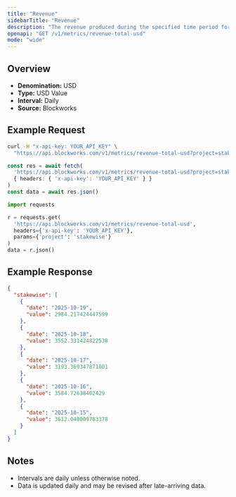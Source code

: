```yaml
---
title: "Revenue"
sidebarTitle: "Revenue"
description: "The revenue produced during the specified time period for given project."
openapi: "GET /v1/metrics/revenue-total-usd"
mode: "wide"
---
```


## Overview

- **Denomination:** USD
- **Type:** USD Value
- **Interval:** Daily
- **Source:** Blockworks

## Example Request

<CodeGroup>

```bash cURL
curl -H "x-api-key: YOUR_API_KEY" \
  "https://api.blockworks.com/v1/metrics/revenue-total-usd?project=stakewise"
```

```typescript TypeScript
const res = await fetch(
  'https://api.blockworks.com/v1/metrics/revenue-total-usd?project=stakewise',
  { headers: { 'x-api-key': 'YOUR_API_KEY' } }
)
const data = await res.json()
```

```python Python
import requests

r = requests.get(
  'https://api.blockworks.com/v1/metrics/revenue-total-usd',
  headers={'x-api-key': 'YOUR_API_KEY'},
  params={'project': 'stakewise'}
)
data = r.json()
```

</CodeGroup>

## Example Response

```json
{
  "stakewise": [
    {
      "date": "2025-10-19",
      "value": 2984.217424447599
    },
    {
      "date": "2025-10-18",
      "value": 3552.331424822538
    },
    {
      "date": "2025-10-17",
      "value": 3193.369347871801
    },
    {
      "date": "2025-10-16",
      "value": 3584.72638402429
    },
    {
      "date": "2025-10-15",
      "value": 3612.040009783378
    }
  ]
}
```

## Notes
- Intervals are daily unless otherwise noted.
- Data is updated daily and may be revised after late-arriving data.